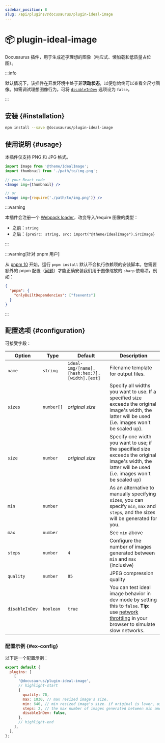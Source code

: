 ```yaml
---
sidebar_position: 8
slug: /api/plugins/@docusaurus/plugin-ideal-image
---
```


# 📦 plugin-ideal-image


Docusaurus 插件，用于生成近乎理想的图像（响应式、懒加载和低质量占位图）。

:::info

默认情况下，该插件在开发环境中处于**非活动状态**，以便您始终可以查看全尺寸图像。如需调试理想图像行为，可将 [`disableInDev`](#disableInDev) 选项设为 `false`。

:::

## 安装 {#installation}

```bash npm2yarn
npm install --save @docusaurus/plugin-ideal-image
```

## 使用说明 {#usage}

本插件仅支持 PNG 和 JPG 格式。

```jsx
import Image from '@theme/IdealImage';
import thumbnail from './path/to/img.png';

// your React code
<Image img={thumbnail} />

// or
<Image img={require('./path/to/img.png')} />
```

:::warning

本插件会注册一个 [Webpack loader](https://webpack.js.org/loaders/)，改变导入/require 图像的类型：

- 之前：`string`
- 之后：`{preSrc: string, src: import("@theme/IdealImage").SrcImage}`

:::

:::warning[针对 pnpm 用户]

从 [pnpm 10](https://github.com/pnpm/pnpm/releases/tag/v10.0.0) 开始，运行 `pnpm install` 默认不会执行依赖项的安装脚本。您需要额外的 pnpm 配置（[问题](https://github.com/lovell/sharp/issues/4343)）才能正确安装我们用于图像缩放的 `sharp` 依赖项，例如：

```json title="package.json"
{
  "pnpm": {
    "onlyBuiltDependencies": ["fsevents"]
  }
}
```

:::

## 配置选项 {#configuration}

可接受字段：

<APITable>

| Option | Type | Default | Description |
| --- | --- | --- | --- |
| `name` | `string` | `ideal-img/[name].[hash:hex:7].[width].[ext]` | Filename template for output files. |
| `sizes` | `number[]` | _original size_ | Specify all widths you want to use. If a specified size exceeds the original image's width, the latter will be used (i.e. images won't be scaled up). |
| `size` | `number` | _original size_ | Specify one width you want to use; if the specified size exceeds the original image's width, the latter will be used (i.e. images won't be scaled up) |
| `min` | `number` |  | As an alternative to manually specifying `sizes`, you can specify `min`, `max` and `steps`, and the sizes will be generated for you. |
| `max` | `number` |  | See `min` above |
| `steps` | `number` | `4` | Configure the number of images generated between `min` and `max` (inclusive) |
| `quality` | `number` | `85` | JPEG compression quality |
| `disableInDev` | `boolean` | `true` | You can test ideal image behavior in dev mode by setting this to `false`. **Tip**: use [network throttling](https://www.browserstack.com/guide/how-to-perform-network-throttling-in-chrome) in your browser to simulate slow networks. |

</APITable>

### 配置示例 {#ex-config}

以下是一个配置示例：

```js title="docusaurus.config.js"
export default {
  plugins: [
    [
      '@docusaurus/plugin-ideal-image',
      // highlight-start
      {
        quality: 70,
        max: 1030, // max resized image's size.
        min: 640, // min resized image's size. if original is lower, use that size.
        steps: 2, // the max number of images generated between min and max (inclusive)
        disableInDev: false,
      },
      // highlight-end
    ],
  ],
};
```